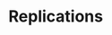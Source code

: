 # Replications {#sec-replications}

<!--Setting up runner, running replications, why we run replications-->